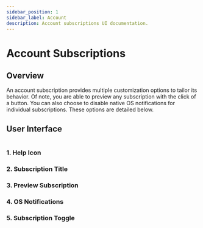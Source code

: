 ```yaml
---
sidebar_position: 1
sidebar_label: Account
description: Account subscriptions UI documentation.
---
```



# Account Subscriptions

## Overview

An account subscription provides multiple customization options to tailor its behavior. Of note, you are able to preview any subscription with the click of a button. You can also choose to disable native OS notifications for individual subscriptions. These options are detailed below.

## User Interface

<Img url="/img/ui/ui-main-subscription-account.png" maxHeight="120px" />

### 1. Help Icon

<HelpIconPartial />

### 2. Subscription Title

<SubscriptionTitlePartial />

### 3. Preview Subscription

<PreviewButtonPartial />

### 4. OS Notifications

<OSNotificationsButtonPartial />

### 5. Subscription Toggle

<SubscriptionTogglePartial />
